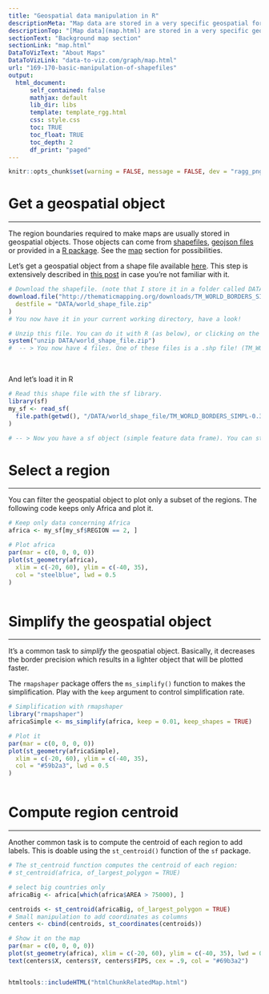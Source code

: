 ```yaml
---
title: "Geospatial data manipulation in R"
descriptionMeta: "Map data are stored in a very specific geospatial format in R. This post describes the most common manipulations you may have to apply: selecting zone, simplifying the borders, and more."
descriptionTop: "[Map data](map.html) are stored in a very specific geospatial format in `R`. This post describes the most common manipulations you may have to apply: selecting zone, simplifying the borders, and more."
sectionText: "Background map section"
sectionLink: "map.html"
DataToVizText: "About Maps"
DataToVizLink: "data-to-viz.com/graph/map.html"
url: "169-170-basic-manipulation-of-shapefiles"
output:
  html_document:
      self_contained: false    
      mathjax: default
      lib_dir: libs
      template: template_rgg.html
      css: style.css
      toc: TRUE
      toc_float: TRUE
      toc_depth: 2
      df_print: "paged"
---
```



```r
knitr::opts_chunk$set(warning = FALSE, message = FALSE, dev = "ragg_png", dpi = 300)
```

<div class="container">



# Get a geospatial object
***

The region boundaries required to make maps are usually stored in geospatial objects. Those objects can come from [shapefiles](168-load-a-shape-file-into-r.html), [geojson files](325-background-map-from-geojson-format-in-r.html) or provided in a [R package](278-the-maps-library.html). See the [map](map.html) section for possibilities.

Let's get a geospatial object from a shape file available [here](http://thematicmapping.org/downloads/world_borders.php). This step is extensively described in [this post](168-load-a-shape-file-into-r.html) in case you're not familiar with it.

```r
# Download the shapefile. (note that I store it in a folder called DATA. You have to change that if needed.)
download.file("http://thematicmapping.org/downloads/TM_WORLD_BORDERS_SIMPL-0.3.zip",
  destfile = "DATA/world_shape_file.zip"
)
# You now have it in your current working directory, have a look!

# Unzip this file. You can do it with R (as below), or clicking on the object you downloaded.
system("unzip DATA/world_shape_file.zip")
#  -- > You now have 4 files. One of these files is a .shp file! (TM_WORLD_BORDERS_SIMPL-0.3.shp)
```

<br>

And let's load it in R

```r
# Read this shape file with the sf library.
library(sf)
my_sf <- read_sf(
  file.path(getwd(), "/DATA/world_shape_file/TM_WORLD_BORDERS_SIMPL-0.3.shp")
)

# -- > Now you have a sf object (simple feature data frame). You can start doing maps!
```











# Select a region {#select}
***

<div class = "row">

<div class = "col-md-6  col-sm-12 align-self-center">

You can filter the geospatial object to plot only a subset of the regions. The following code keeps only Africa and plot it.

</div>


<div class = "col-md-6  col-sm-12">

```r
# Keep only data concerning Africa
africa <- my_sf[my_sf$REGION == 2, ]

# Plot africa
par(mar = c(0, 0, 0, 0))
plot(st_geometry(africa),
  xlim = c(-20, 60), ylim = c(-40, 35),
  col = "steelblue", lwd = 0.5
)
```

</div>
</div>

```r
```









# Simplify the geospatial object {#simplify}
***

<div class = "row">

<div class = "col-md-6  col-sm-12 align-self-center">

It's a common task to *simplify* the geospatial object. Basically, it decreases the border precision which results in a lighter object that will be plotted faster.

The `rmapshaper` package offers the `ms_simplify()` function to makes the simplification. Play with the `keep` argument to control simplification rate.

</div>


<div class = "col-md-6  col-sm-12">

```r
# Simplification with rmapshaper
library("rmapshaper")
africaSimple <- ms_simplify(africa, keep = 0.01, keep_shapes = TRUE)

# Plot it
par(mar = c(0, 0, 0, 0))
plot(st_geometry(africaSimple),
  xlim = c(-20, 60), ylim = c(-40, 35),
  col = "#59b2a3", lwd = 0.5
)
```

</div>
</div>

```r
```
















# Compute region centroid  {#centroid}
***

<div class = "row">

<div class = "col-md-6  col-sm-12 align-self-center">

Another common task is to compute the centroid of each region to add labels. This is doable using the `st_centroid()` function of the `sf` package.

</div>

<div class = "col-md-6  col-sm-12">

```r
# The st_centroid function computes the centroid of each region:
# st_centroid(africa, of_largest_polygon = TRUE)

# select big countries only
africaBig <- africa[which(africa$AREA > 75000), ]

centroids <- st_centroid(africaBig, of_largest_polygon = TRUE)
# Small manipulation to add coordinates as columns
centers <- cbind(centroids, st_coordinates(centroids))

# Show it on the map
par(mar = c(0, 0, 0, 0))
plot(st_geometry(africa), xlim = c(-20, 60), ylim = c(-40, 35), lwd = 0.5)
text(centers$X, centers$Y, centers$FIPS, cex = .9, col = "#69b3a2")
```

</div>
</div>

```r
```











<!-- Close container -->
</div>




```r
htmltools::includeHTML("htmlChunkRelatedMap.html")
```
